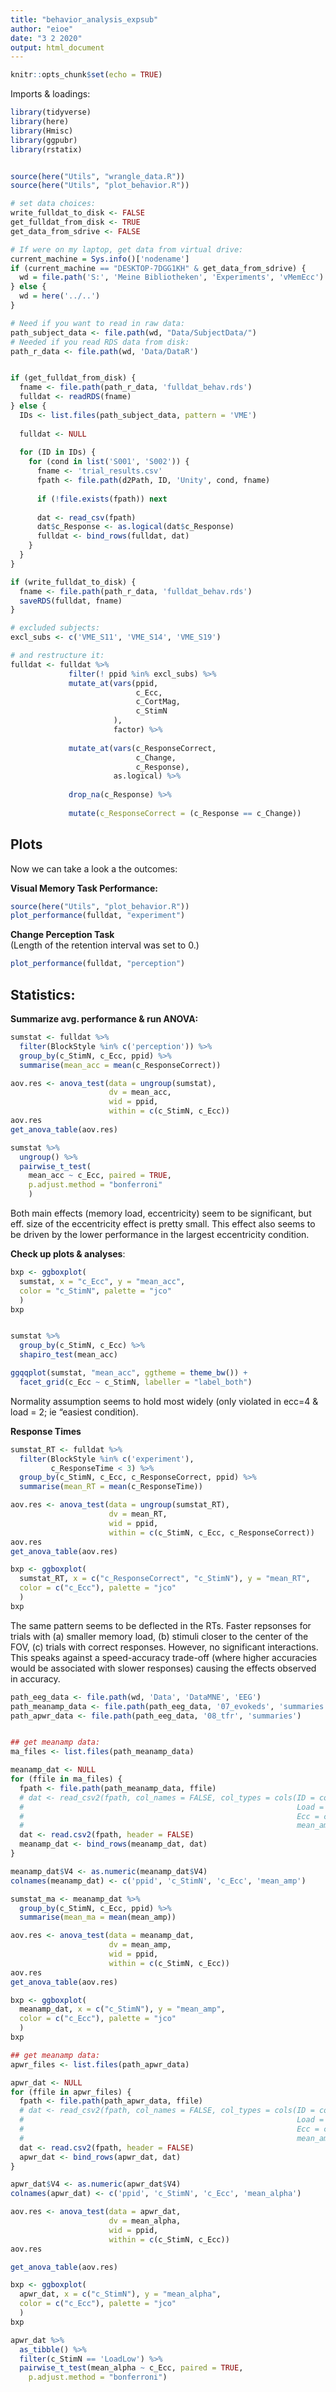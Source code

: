```yaml
---
title: "behavior_analysis_expsub"
author: "eioe"
date: "3 2 2020"
output: html_document
---
```


```r
knitr::opts_chunk$set(echo = TRUE)
```



Imports & loadings:

```r
library(tidyverse)
library(here)
library(Hmisc)
library(ggpubr)
library(rstatix)


source(here("Utils", "wrangle_data.R"))
source(here("Utils", "plot_behavior.R"))
```

```r

# set data choices:
write_fulldat_to_disk <- FALSE
get_fulldat_from_disk <- TRUE
get_data_from_sdrive <- FALSE

# If were on my laptop, get data from virtual drive:
current_machine = Sys.info()['nodename']
if (current_machine == "DESKTOP-7DGG1KH" & get_data_from_sdrive) {
  wd = file.path('S:', 'Meine Bibliotheken', 'Experiments', 'vMemEcc')
} else {
  wd = here('../..')
}

# Need if you want to read in raw data:  
path_subject_data <- file.path(wd, "Data/SubjectData/")
# Needed if you read RDS data from disk:
path_r_data <- file.path(wd, 'Data/DataR')


if (get_fulldat_from_disk) {
  fname <- file.path(path_r_data, 'fulldat_behav.rds')
  fulldat <- readRDS(fname)
} else {
  IDs <- list.files(path_subject_data, pattern = 'VME')
  
  fulldat <- NULL
  
  for (ID in IDs) {
    for (cond in list('S001', 'S002')) {
      fname <- 'trial_results.csv'
      fpath <- file.path(d2Path, ID, 'Unity', cond, fname)
      
      if (!file.exists(fpath)) next
      
      dat <- read_csv(fpath) 
      dat$c_Response <- as.logical(dat$c_Response)
      fulldat <- bind_rows(fulldat, dat)
    }
  }
}

if (write_fulldat_to_disk) {
  fname <- file.path(path_r_data, 'fulldat_behav.rds')
  saveRDS(fulldat, fname)
}

# excluded subjects:
excl_subs <- c('VME_S11', 'VME_S14', 'VME_S19')

# and restructure it:
fulldat <- fulldat %>% 
             filter(! ppid %in% excl_subs) %>% 
             mutate_at(vars(ppid, 
                            c_Ecc,
                            c_CortMag,
                            c_StimN
                       ), 
                       factor) %>% 
  
             mutate_at(vars(c_ResponseCorrect, 
                            c_Change, 
                            c_Response), 
                       as.logical) %>% 
          
             drop_na(c_Response) %>% 
             
             mutate(c_ResponseCorrect = (c_Response == c_Change))
```


## Plots

Now we can take a look a the outcomes:

__Visual Memory Task Performance:__

```r
source(here("Utils", "plot_behavior.R"))
plot_performance(fulldat, "experiment")
```


__Change Perception Task__  
(Length of the retention interval was set to 0.)  


```r
plot_performance(fulldat, "perception")
```


## Statistics:

__Summarize avg. performance & run ANOVA:__
```r

sumstat <- fulldat %>% 
  filter(BlockStyle %in% c('perception')) %>% 
  group_by(c_StimN, c_Ecc, ppid) %>% 
  summarise(mean_acc = mean(c_ResponseCorrect))

aov.res <- anova_test(data = ungroup(sumstat), 
                      dv = mean_acc, 
                      wid = ppid, 
                      within = c(c_StimN, c_Ecc))
aov.res
get_anova_table(aov.res)

sumstat %>%
  ungroup() %>% 
  pairwise_t_test(
    mean_acc ~ c_Ecc, paired = TRUE, 
    p.adjust.method = "bonferroni"
    )

```

Both main effects (memory load, eccentricity) seem to be significant, but eff. size of the eccentricity effect is pretty small. This effect also seems to be driven by the lower performance in the largest eccentricity condition. 


__Check up plots & analyses__:
```r

bxp <- ggboxplot(
  sumstat, x = "c_Ecc", y = "mean_acc",
  color = "c_StimN", palette = "jco"
  )
bxp


sumstat %>% 
  group_by(c_StimN, c_Ecc) %>% 
  shapiro_test(mean_acc)

ggqqplot(sumstat, "mean_acc", ggtheme = theme_bw()) +
  facet_grid(c_Ecc ~ c_StimN, labeller = "label_both")
```

Normality assumption seems to hold most widely (only violated in ecc=4 & load = 2; ie "easiest condition).


__Response Times__
```r

sumstat_RT <- fulldat %>% 
  filter(BlockStyle %in% c('experiment'), 
         c_ResponseTime < 3) %>% 
  group_by(c_StimN, c_Ecc, c_ResponseCorrect, ppid) %>% 
  summarise(mean_RT = mean(c_ResponseTime))

aov.res <- anova_test(data = ungroup(sumstat_RT), 
                      dv = mean_RT, 
                      wid = ppid, 
                      within = c(c_StimN, c_Ecc, c_ResponseCorrect))
aov.res
get_anova_table(aov.res)

bxp <- ggboxplot(
  sumstat_RT, x = c("c_ResponseCorrect", "c_StimN"), y = "mean_RT",
  color = c("c_Ecc"), palette = "jco"
  )
bxp

```

The same pattern seems to be deflected in the RTs. Faster repsonses for trials with (a) smaller memory load, (b) stimuli closer to the center of the FOV, (c) trials with correct responses. However, no significant interactions. This speaks against a speed-accuracy trade-off (where higher accuracies would be associated with slower responses) causing the effects observed in accuracy. 

```r

path_eeg_data <- file.path(wd, 'Data', 'DataMNE', 'EEG')
path_meanamp_data <- file.path(path_eeg_data, '07_evokeds', 'summaries')
path_apwr_data <- file.path(path_eeg_data, '08_tfr', 'summaries')


## get meanamp data: 
ma_files <- list.files(path_meanamp_data)

meanamp_dat <- NULL
for (ffile in ma_files) {
  fpath <- file.path(path_meanamp_data, ffile)
  # dat <- read_csv2(fpath, col_names = FALSE, col_types = cols(ID = col_factor(), 
  #                                                             Load = col_factor(), 
  #                                                             Ecc = col_factor(), 
  #                                                             mean_amp = col_character()))
  dat <- read.csv2(fpath, header = FALSE) 
  meanamp_dat <- bind_rows(meanamp_dat, dat)
}

meanamp_dat$V4 <- as.numeric(meanamp_dat$V4)
colnames(meanamp_dat) <- c('ppid', 'c_StimN', 'c_Ecc', 'mean_amp')

sumstat_ma <- meanamp_dat %>% 
  group_by(c_StimN, c_Ecc, ppid) %>% 
  summarise(mean_ma = mean(mean_amp))

aov.res <- anova_test(data = meanamp_dat, 
                      dv = mean_amp, 
                      wid = ppid, 
                      within = c(c_StimN, c_Ecc))
aov.res
get_anova_table(aov.res)

bxp <- ggboxplot(
  meanamp_dat, x = c("c_StimN"), y = "mean_amp",
  color = c("c_Ecc"), palette = "jco"
  )
bxp


```

```r

## get meanamp data: 
apwr_files <- list.files(path_apwr_data)

apwr_dat <- NULL
for (ffile in apwr_files) {
  fpath <- file.path(path_apwr_data, ffile)
  # dat <- read_csv2(fpath, col_names = FALSE, col_types = cols(ID = col_factor(), 
  #                                                             Load = col_factor(), 
  #                                                             Ecc = col_factor(), 
  #                                                             mean_amp = col_character()))
  dat <- read.csv2(fpath, header = FALSE) 
  apwr_dat <- bind_rows(apwr_dat, dat)
}

apwr_dat$V4 <- as.numeric(apwr_dat$V4)
colnames(apwr_dat) <- c('ppid', 'c_StimN', 'c_Ecc', 'mean_alpha')

aov.res <- anova_test(data = apwr_dat, 
                      dv = mean_alpha, 
                      wid = ppid, 
                      within = c(c_StimN, c_Ecc))
aov.res

get_anova_table(aov.res)

bxp <- ggboxplot(
  apwr_dat, x = c("c_StimN"), y = "mean_alpha",
  color = c("c_Ecc"), palette = "jco"
  )
bxp

apwr_dat %>% 
  as_tibble() %>% 
  filter(c_StimN == 'LoadLow') %>% 
  pairwise_t_test(mean_alpha ~ c_Ecc, paired = TRUE, 
    p.adjust.method = "bonferroni")

```
